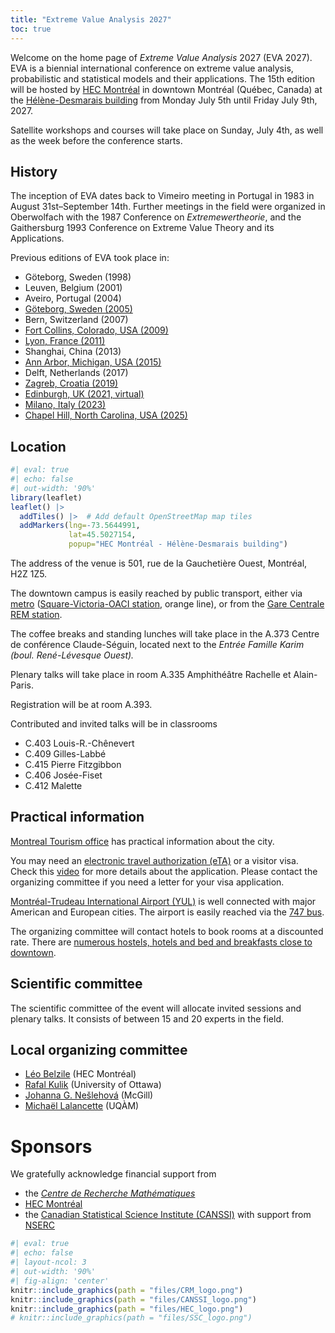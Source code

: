 ```yaml
---
title: "Extreme Value Analysis 2027"
toc: true
---
```


Welcome on the home page of *Extreme Value Analysis* 2027 (EVA 2027). EVA is a biennial international conference on extreme value analysis, probabilistic and statistical models and their applications. The 15th edition  will be hosted by [HEC Montréal](www.hec.ca) in downtown Montréal (Québec, Canada) at the [Hélène-Desmarais building](https://www.hec.ca/en/campus/helene-desmarais/index.html) from Monday July 5th until Friday July 9th, 2027.


Satellite workshops and courses will take place on Sunday, July 4th, as well as the week before the conference starts.

## History

The inception of EVA dates back to Vimeiro meeting in Portugal in 1983 in August 31st--September 14th. Further meetings in the field were organized in Oberwolfach with the 1987 Conference on *Extremewertheorie*, and the Gaithersburg 1993 Conference on Extreme Value Theory and its Applications.

Previous editions of EVA took place in:

- Göteborg, Sweden (1998)
- Leuven, Belgium (2001)
- Aveiro, Portugal (2004)
- [Göteborg, Sweden (2005)](http://www.math.ku.dk/~mikosch/maphysto_extremes_2005/extremes.html)
- Bern, Switzerland (2007)
- [Fort Collins, Colorado, USA (2009)](http://www.stat.colostate.edu/graybillconference2009/)
- [Lyon, France (2011)](http://eva2011.univ-lyon1.fr/)
- Shanghai, China (2013)
- [Ann Arbor, Michigan, USA (2015)](https://sites.lsa.umich.edu/eva2015/)
- Delft, Netherlands (2017)
- [Zagreb, Croatia (2019)](https://web.math.pmf.unizg.hr/eva2019/)
- [Edinburgh, UK (2021, virtual)](https://www.maths.ed.ac.uk/school-of-mathematics/events/past-events/eva-2021)
- [Milano, Italy (2023)](https://dec.unibocconi.eu/research/extreme-value-analysis-eva-2023)
- [Chapel Hill, North Carolina, USA (2025)](https://eva2025.unc.edu/)

## Location

```r
#| eval: true
#| echo: false
#| out-width: '90%'
library(leaflet)
leaflet() |>
  addTiles() |>  # Add default OpenStreetMap map tiles
  addMarkers(lng=-73.5644991,
             lat=45.5027154,
             popup="HEC Montréal - Hélène-Desmarais building")
```


The address of the venue is 501, rue de la Gauchetière Ouest, Montréal, H2Z 1Z5.


The downtown campus is easily reached by public transport, either via [metro](https://www.stm.info/en/info/networks/metro) ([Square-Victoria-OACI station](https://www.stm.info/fr/infos/reseaux/metro/square-victoria-oaci), orange line), or from the [Gare Centrale REM station](https://rem.info/en/travelling/stations/gare-centrale).


The coffee breaks and standing lunches will take place in the A.373 Centre de conférence Claude-Séguin, located next to the *Entrée Famille Karim (boul. René-Lévesque Ouest).*

Plenary talks will take place in room A.335 Amphithéâtre Rachelle et Alain-Paris.

Registration will be at room A.393.

Contributed and invited talks will be in classrooms

- C.403 Louis-R.-Chênevert
- C.409 Gilles-Labbé
- C.415 Pierre Fitzgibbon
- C.406 Josée-Fiset
- C.412 Malette

<!--
Please bring a copy of your presentation on a USB stick at least 15 minutes before the scheduled start of your session.

-->

## Practical information

[Montreal Tourism office](https://www.mtl.org/en/what-to-do/business-events) has practical information about the city.

You may need an [electronic travel authorization (eTA)](https://www.canada.ca/en/immigration-refugees-citizenship/services/visit-canada/eta.html) or a visitor visa. Check this [video](https://youtu.be/aYz9de2Qd_U?list=TLGGbdshJm7bkEQwODA3MjAyNQ) for more details about the application. Please contact the organizing committee if you need a letter for your visa application.

[Montréal-Trudeau International Airport (YUL)](https://www.admtl.com/en-CA/) is well connected with major American and European cities. The airport is easily reached via the [747 bus](https://www.stm.info/en/info/networks/bus-network-and-schedules-enlightened/747-yul-montreal-trudeau-airport-downtown).

The organizing committee will contact hotels to book rooms at a discounted rate. There are  [numerous hostels, hotels and bed and breakfasts close to downtown](https://www.mtl.org/en/Accommodations?prod_en_random%5BrefinementList%5D%5B_filter_product_neighbourhoods%5D%5B0%5D=Downtown&prod_en_random%5BrefinementList%5D%5B_filter_product_neighbourhoods%5D%5B1%5D=Les%20Quartiers%20du%20Canal&prod_en_random%5BrefinementList%5D%5B_filter_product_neighbourhoods%5D%5B2%5D=Mount%20Royal%2C%20Outremont%20and%20Westmount&prod_en_random%5BrefinementList%5D%5B_filter_product_neighbourhoods%5D%5B3%5D=Old%20Montr%C3%A9al%20and%20Old%20Port).


## Scientific committee

The scientific committee of the event will allocate invited sessions and plenary talks. It consists of between 15 and 20 experts in the field.

## Local organizing committee

- [Léo Belzile](https://lbelzile.bitbucket.io) (HEC Montréal)
- [Rafal Kulik](https://mysite.science.uottawa.ca/rkulik/) (University of Ottawa)
- [Johanna G. Nešlehová](https://www.math.mcgill.ca/neslehova) (McGill)
- [Michaël Lalancette](https://mic-lalancette.github.io/) (UQÀM)

# Sponsors

We gratefully acknowledge financial support from

- the [*Centre de Recherche Mathématiques*](https://www.crmath.ca/)
- [HEC Montréal](https://www.hec.ca)
- the [Canadian Statistical Science Institute (CANSSI)](https://canssi.ca/) with support from [NSERC](https://www.nserc-crsng.gc.ca/index_eng.asp)


```r
#| eval: true
#| echo: false
#| layout-ncol: 3
#| out-width: '90%'
#| fig-align: 'center'
knitr::include_graphics(path = "files/CRM_logo.png")
knitr::include_graphics(path = "files/CANSSI_logo.png")
knitr::include_graphics(path = "files/HEC_logo.png")
# knitr::include_graphics(path = "files/SSC_logo.png")

```
